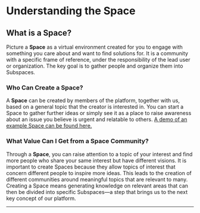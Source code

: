 
# Understanding the Space

## What is a Space?

Picture a **Space** as a virtual environment created for you to engage with something you care about and want to find solutions for. It is a community with a specific frame of reference, under the responsibility of the lead user or organization. The key goal is to gather people and organize them into Subspaces.

### Who Can Create a Space?

A **Space** can be created by members of the platform, together with us, based on a general topic that the creator is interested in. You can start a Space to gather further ideas or simply see it as a place to raise awareness about an issue you believe is urgent and relatable to others. [A demo of an example Space can be found here.](#)

### What Value Can I Get from a Space Community?

Through a **Space**, you can raise attention to a topic of your interest and find more people who share your same interest but have different visions. It is important to create Spaces because they allow topics of interest that concern different people to inspire more ideas. This leads to the creation of different communities around meaningful topics that are relevant to many. Creating a Space means generating knowledge on relevant areas that can then be divided into specific Subspaces—a step that brings us to the next key concept of our platform.

---